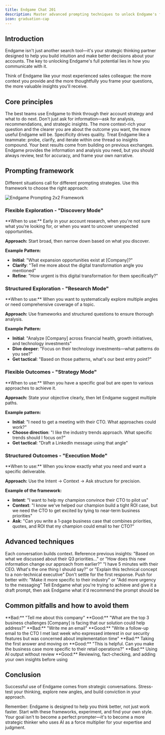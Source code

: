 ```yaml
---
title: Endgame Chat 201
description: Master advanced prompting techniques to unlock Endgame's full potential
icon: graduation-cap
---
```


## Introduction

Endgame isn't just another search tool—it's your strategic thinking partner designed to help you build intuition and make better decisions about your accounts. The key to unlocking Endgame's full potential lies in how you communicate with it.

Think of Endgame like your most experienced sales colleague: the more context you provide and the more thoughtfully you frame your questions, the more valuable insights you'll receive.

## Core principles

<CardGroup cols={2}>
  <Card title="AI Helps You Think, Not Just Do">
    The best teams use Endgame to think through their account strategy and what to do next. Don't just ask for information—ask for analysis, recommendations, and strategic insights.
  </Card>
  
  <Card title="You'll Get What You Ask For">
    The more context-rich your question and the clearer you are about the outcome you want, the more useful Endgame will be. Specificity drives quality.
  </Card>
  
  <Card title="Conversation, Not Just Search">
    Treat Endgame like a teammate: probe, clarify, and iterate within one thread so insights compound. Your best results come from building on previous exchanges.
  </Card>
  
  <Card title="Human Judgment Matters">
    Endgame provides the information and analysis you need, but you should always review, test for accuracy, and frame your own narrative.
  </Card>
</CardGroup>

## Prompting framework

Different situations call for different prompting strategies. Use this framework to choose the right approach:

<img
  src="/images/Endgame_Prompting_2x2.png"
  alt="Endgame Prompting 2x2 Framework"
/>

### Flexible Exploration - "Discovery Mode"

<Card>
  **When to use:** Early in your account research, when you're not sure what you're looking for, or when you want to uncover unexpected opportunities.
  
  **Approach:** Start broad, then narrow down based on what you discover.
  
  **Example Pattern:**
  - **Initial**: "What expansion opportunities exist at [Company]?"
  - **Clarify**: "Tell me more about the digital transformation angle you mentioned"
  - **Refine**: "How urgent is this digital transformation for them specifically?"
</Card>

### Structured Exploration - "Research Mode"

<Card>
  **When to use:** When you want to systematically explore multiple angles or need comprehensive coverage of a topic.
  
  **Approach:** Use frameworks and structured questions to ensure thorough analysis.
  
  **Example Pattern:**
  - **Initial**: "Analyze [Company] across financial health, growth initiatives, and technology investments"
  - **Dive deeper**: "Focus on their technology investments—what patterns do you see?"
  - **Get tactical**: "Based on those patterns, what's our best entry point?"
</Card>

### Flexible Outcomes - "Strategy Mode"

<Card>
  **When to use:** When you have a specific goal but are open to various approaches to achieve it.
  
  **Approach:** State your objective clearly, then let Endgame suggest multiple paths.
  
  **Example pattern:**
  - **Initial**: "I need to get a meeting with their CTO. What approaches could work?"
  - **Choose direction**: "I like the industry trends approach. What specific trends should I focus on?"
  - **Get tactical**: "Draft a LinkedIn message using that angle"
</Card>

### Structured Outcomes - "Execution Mode"

<Card>
  **When to use:** When you know exactly what you need and want a specific deliverable.
  
  **Approach:** Use the Intent → Context → Ask structure for precision.
  
  **Example of the framework:**
  - **Intent**: "I want to help my champion convince their CTO to pilot us"
  - **Context**: "I know we've helped our champion build a tight ROI case, but we need the CTO to get excited by tying to near-term business priorities"
  - **Ask**: "Can you write a 1-page business case that combines priorities, quotes, and ROI that my champion could email to her CTO?"
</Card>

## Advanced techniques

<Steps>
  <Step title="Building context over time">
    Each conversation builds context. Reference previous insights: "Based on what we discussed about their Q3 priorities..." or "How does this new information change our approach from earlier?"
  </Step>
  
  <Step title="Using constraints creatively">
    "I have 5 minutes with their CEO. What's the one thing I should say?" or "Explain this technical concept to a non-technical executive"
  </Step>
  
  <Step title="Iterative refinement">
    Don't settle for the first response. Push for better with: "Make it more specific to their industry" or "Add more urgency to the messaging"
  </Step>
  
  <Step title="Ask Endgame for help">
    Tell Endgame what you're trying to achieve and give it a draft prompt, then ask Endgame what it'd recommend the prompt should be
  </Step>
</Steps>

## Common pitfalls and how to avoid them

<Tabs>
  <Tab title="Pitfall 1: Being too vague">
    <Warning>
      **Bad:** "Tell me about this company"
    </Warning>
    <Check>
      **Good:** "What are the top 3 business challenges [Company] is facing that our solution could help address?"
    </Check>
  </Tab>
  
  <Tab title="Pitfall 2: Not providing context">
    <Warning>
      **Bad:** "Write me an email"
    </Warning>
    <Check>
      **Good:** "Write a follow-up email to the CTO I met last week who expressed interest in our security features but was concerned about implementation time"
    </Check>
  </Tab>
  
  <Tab title="Pitfall 3: Accepting first responses">
    <Warning>
      **Bad:** Taking the first answer and moving on
    </Warning>
    <Check>
      **Good:** "This is helpful. Can you make the business case more specific to their retail operations?"
    </Check>
  </Tab>
  
  <Tab title="Pitfall 4: Forgetting the human element">
    <Warning>
      **Bad:** Using AI output without review
    </Warning>
    <Check>
      **Good:** Reviewing, fact-checking, and adding your own insights before using
    </Check>
  </Tab>
</Tabs>

## Conclusion

Successful use of Endgame comes from strategic conversations. Stress-test your thinking, explore new angles, and build conviction in your approach.

Remember: Endgame is designed to help you think better, not just work faster. Start with these frameworks, experiment, and find your own style. Your goal isn't to become a perfect prompter—it's to become a more strategic thinker who uses AI as a force multiplier for your expertise and judgment.